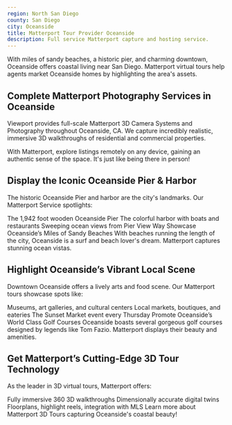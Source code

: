 ```yaml
---
region: North San Diego
county: San Diego
city: Oceanside
title: Matterport Tour Provider Oceanside
description: Full service Matterport capture and hosting service.
---
```


With miles of sandy beaches, a historic pier, and charming downtown, Oceanside offers coastal living near San Diego. Matterport virtual tours help agents market Oceanside homes by highlighting the area's assets.

## Complete Matterport Photography Services in Oceanside
Viewport provides full-scale Matterport 3D Camera Systems and Photography throughout Oceanside, CA. We capture incredibly realistic, immersive 3D walkthroughs of residential and commercial properties.

With Matterport, explore listings remotely on any device, gaining an authentic sense of the space. It's just like being there in person!

## Display the Iconic Oceanside Pier & Harbor
The historic Oceanside Pier and harbor are the city's landmarks. Our Matterport Service spotlights:

The 1,942 foot wooden Oceanside Pier
The colorful harbor with boats and restaurants
Sweeping ocean views from Pier View Way
Showcase Oceanside’s Miles of Sandy Beaches
With beaches running the length of the city, Oceanside is a surf and beach lover's dream. Matterport captures stunning ocean vistas.

## Highlight Oceanside’s Vibrant Local Scene
Downtown Oceanside offers a lively arts and food scene. Our Matterport tours showcase spots like:

Museums, art galleries, and cultural centers
Local markets, boutiques, and eateries
The Sunset Market event every Thursday
Promote Oceanside’s World Class Golf Courses
Oceanside boasts several gorgeous golf courses designed by legends like Tom Fazio. Matterport displays their beauty and amenities.

## Get Matterport’s Cutting-Edge 3D Tour Technology
As the leader in 3D virtual tours, Matterport offers:

Fully immersive 360 3D walkthroughs
Dimensionally accurate digital twins
Floorplans, highlight reels, integration with MLS
Learn more about Matterport 3D Tours capturing Oceanside's coastal beauty!
